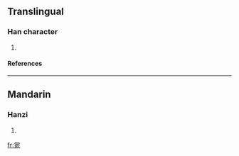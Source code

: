 ==Translingual==
===Han character===
{{Han char|rn=98|rad=瓦|as=08|sn=13|four=9071<sub>7</sub>|canj=火月口一弓 (FBRMN)}}
# {{defn|Han|sort=瓦08}}
====References====
{{Han ref|kx=0749.360|dkj=21525|dj=1158.150|hdz=21426.180|uh=74FD|ud=29949|bh=DEC2|bd=57026}}

----
==Mandarin==
===Hanzi===
{{cmn-hanzi|pin=[[dàng]] ([[dang4]])|wg=tang<sup>4</sup>}}
# {{defn|Mandarin}}

[[fr:瓽]]